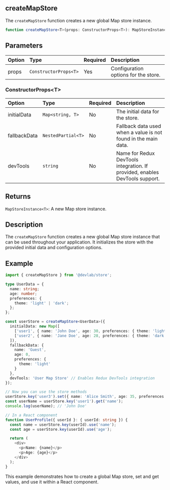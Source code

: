 ## createMapStore

The `createMapStore` function creates a new global Map store instance.

```typescript
function createMapStore<T>(props: ConstructorProps<T>): MapStoreInstance<T>;
```

## Parameters

| Option | Type                  | Required | Description                          |
| :----- | :-------------------- | :------- | :----------------------------------- |
| props  | `ConstructorProps<T>` | Yes      | Configuration options for the store. |

### ConstructorProps\<T>

| Option       | Type               | Required | Description                                                                 |
| :----------- | :----------------- | :------- | :-------------------------------------------------------------------------- |
| initialData  | `Map<string, T>`   | No       | The initial data for the store.                                             |
| fallbackData | `NestedPartial<T>` | No       | Fallback data used when a value is not found in the main data.              |
| devTools     | `string`           | No       | Name for Redux DevTools integration. If provided, enables DevTools support. |

## Returns

`MapStoreInstance<T>`: A new Map store instance.

## Description

The `createMapStore` function creates a new global Map store instance that can be used throughout your application. It initializes the store with the provided initial data and configuration options.

## Example

```typescript
import { createMapStore } from '@devlab/store';

type UserData = {
  name: string;
  age: number;
  preferences: {
    theme: 'light' | 'dark';
  };
};

const userStore = createMapStore<UserData>({
  initialData: new Map([
    ['user1', { name: 'John Doe', age: 30, preferences: { theme: 'light' } }],
    ['user2', { name: 'Jane Doe', age: 28, preferences: { theme: 'dark' } }]
  ]),
  fallbackData: {
    name: 'Guest',
    age: 0,
    preferences: {
      theme: 'light'
    }
  },
  devTools: 'User Map Store' // Enables Redux DevTools integration
});

// Now you can use the store methods
userStore.key('user3').set({ name: 'Alice Smith', age: 35, preferences: { theme: 'light' } });
const userName = userStore.key('user1').get('name');
console.log(userName); // 'John Doe'

// In a React component
function UserProfile({ userId }: { userId: string }) {
  const name = userStore.key(userId).use('name');
  const age = userStore.key(userId).use('age');

  return (
    <div>
      <p>Name: {name}</p>
      <p>Age: {age}</p>
    </div>
  );
}
```

This example demonstrates how to create a global Map store, set and get values, and use it within a React component.
